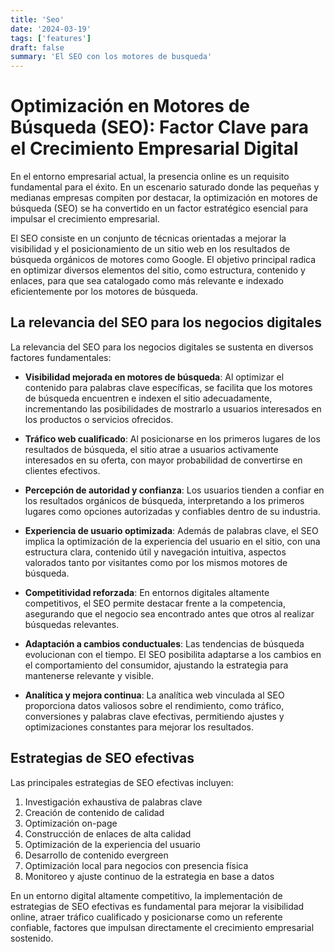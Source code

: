 ```yaml
---
title: 'Seo'
date: '2024-03-19'
tags: ['features']
draft: false
summary: 'El SEO con los motores de busqueda'
---
```


# Optimización en Motores de Búsqueda (SEO): Factor Clave para el Crecimiento Empresarial Digital

En el entorno empresarial actual, la presencia online es un requisito fundamental para el éxito. En un escenario saturado donde las pequeñas y medianas empresas compiten por destacar, la optimización en motores de búsqueda (SEO) se ha convertido en un factor estratégico esencial para impulsar el crecimiento empresarial.

El SEO consiste en un conjunto de técnicas orientadas a mejorar la visibilidad y el posicionamiento de un sitio web en los resultados de búsqueda orgánicos de motores como Google. El objetivo principal radica en optimizar diversos elementos del sitio, como estructura, contenido y enlaces, para que sea catalogado como más relevante e indexado eficientemente por los motores de búsqueda.

## La relevancia del SEO para los negocios digitales

La relevancia del SEO para los negocios digitales se sustenta en diversos factores fundamentales:

- **Visibilidad mejorada en motores de búsqueda**: Al optimizar el contenido para palabras clave específicas, se facilita que los motores de búsqueda encuentren e indexen el sitio adecuadamente, incrementando las posibilidades de mostrarlo a usuarios interesados en los productos o servicios ofrecidos.

- **Tráfico web cualificado**: Al posicionarse en los primeros lugares de los resultados de búsqueda, el sitio atrae a usuarios activamente interesados en su oferta, con mayor probabilidad de convertirse en clientes efectivos.

- **Percepción de autoridad y confianza**: Los usuarios tienden a confiar en los resultados orgánicos de búsqueda, interpretando a los primeros lugares como opciones autorizadas y confiables dentro de su industria.

- **Experiencia de usuario optimizada**: Además de palabras clave, el SEO implica la optimización de la experiencia del usuario en el sitio, con una estructura clara, contenido útil y navegación intuitiva, aspectos valorados tanto por visitantes como por los mismos motores de búsqueda.

- **Competitividad reforzada**: En entornos digitales altamente competitivos, el SEO permite destacar frente a la competencia, asegurando que el negocio sea encontrado antes que otros al realizar búsquedas relevantes.

- **Adaptación a cambios conductuales**: Las tendencias de búsqueda evolucionan con el tiempo. El SEO posibilita adaptarse a los cambios en el comportamiento del consumidor, ajustando la estrategia para mantenerse relevante y visible.

- **Analítica y mejora continua**: La analítica web vinculada al SEO proporciona datos valiosos sobre el rendimiento, como tráfico, conversiones y palabras clave efectivas, permitiendo ajustes y optimizaciones constantes para mejorar los resultados.

## Estrategias de SEO efectivas

Las principales estrategias de SEO efectivas incluyen:

1. Investigación exhaustiva de palabras clave
2. Creación de contenido de calidad
3. Optimización on-page
4. Construcción de enlaces de alta calidad
5. Optimización de la experiencia del usuario
6. Desarrollo de contenido evergreen
7. Optimización local para negocios con presencia física
8. Monitoreo y ajuste continuo de la estrategia en base a datos

En un entorno digital altamente competitivo, la implementación de estrategias de SEO efectivas es fundamental para mejorar la visibilidad online, atraer tráfico cualificado y posicionarse como un referente confiable, factores que impulsan directamente el crecimiento empresarial sostenido.
